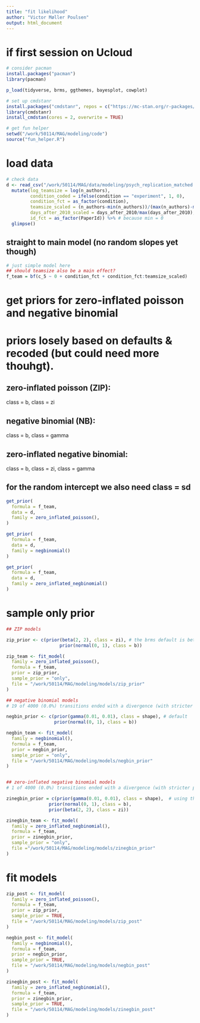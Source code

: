 ```yaml
---
title: "fit likelihood"
author: "Victor Møller Poulsen"
output: html_document
---
```


# if first session on Ucloud

```r

# consider pacman
install.packages("pacman") 
library(pacman)

p_load(tidyverse, brms, ggthemes, bayesplot, cowplot)

# set up cmdstanr 
install.packages("cmdstanr", repos = c("https://mc-stan.org/r-packages/", getOption("repos")))
library(cmdstanr)
install_cmdstan(cores = 2, overwrite = TRUE)

# get fun helper
setwd("/work/50114/MAG/modeling/code")
source("fun_helper.R")

```

# load data

```r

# check data
d <- read_csv("/work/50114/MAG/data/modeling/psych_replication_matched.csv") %>%
  mutate(log_teamsize = log(n_authors), 
         condition_coded = ifelse(condition == "experiment", 1, 0),
         condition_fct = as_factor(condition), 
         teamsize_scaled = (n_authors-min(n_authors))/(max(n_authors)-min(n_authors)),
         days_after_2010_scaled = days_after_2010/max(days_after_2010),
         id_fct = as_factor(PaperId)) %>% # because min = 0
  glimpse()

```

## straight to main model (no random slopes yet though) ##

```r

# just simple model here
## should teamsize also be a main effect?
f_team = bf(c_5 ~ 0 + condition_fct + condition_fct:teamsize_scaled)

```

# get priors for zero-inflated poisson and negative binomial 
# priors losely based on defaults & recoded (but could need more thouhgt). 

## zero-inflated poisson (ZIP):
class = b, 
class = zi 

## negative binomial (NB):
class = b,
class = gamma

## zero-inflated negative binomial: 
class = b,
class = zi, 
class = gamma 

## for the random intercept we also need class = sd 

```r

get_prior(
  formula = f_team,
  data = d,
  family = zero_inflated_poisson(),
)

get_prior(
  formula = f_team, 
  data = d, 
  family = negbinomial()
)

get_prior(
  formula = f_team,
  data = d,
  family = zero_inflated_negbinomial()
)


```


# sample only prior

```r

## ZIP models 

zip_prior <- c(prior(beta(2, 2), class = zi), # the brms default is beta(1, 1)
                    prior(normal(0, 1), class = b))

zip_team <- fit_model(
  family = zero_inflated_poisson(), 
  formula = f_team,
  prior = zip_prior,
  sample_prior = "only",
  file = "/work/50114/MAG/modeling/models/zip_prior"
)

## negative binomial models 
# 19 of 4000 (0.0%) transitions ended with a divergence (with stricter priors)

negbin_prior <- c(prior(gamma(0.01, 0.01), class = shape), # default
                  prior(normal(0, 1), class = b))

negbin_team <- fit_model(
  family = negbinomial(), 
  formula = f_team,
  prior = negbin_prior,
  sample_prior = "only",
  file = "/work/50114/MAG/modeling/models/negbin_prior"
)


## zero-inflated negative binomial models 
# 1 of 4000 (0.0%) transitions ended with a divergence (with stricter priors)

zinegbin_prior = c(prior(gamma(0.01, 0.01), class = shape),  # using the default
                prior(normal(0, 1), class = b),
                prior(beta(2, 2), class = zi))

zinegbin_team <- fit_model(
  family = zero_inflated_negbinomial(),
  formula = f_team,
  prior = zinegbin_prior,
  sample_prior = "only",
  file ="/work/50114/MAG/modeling/models/zinegbin_prior"
)

```

# fit models 

```r

zip_post <- fit_model(
  family = zero_inflated_poisson(), 
  formula = f_team,
  prior = zip_prior,
  sample_prior = TRUE,
  file = "/work/50114/MAG/modeling/models/zip_post"
)

negbin_post <- fit_model(
  family = negbinomial(), 
  formula = f_team,
  prior = negbin_prior,
  sample_prior = TRUE,
  file = "/work/50114/MAG/modeling/models/negbin_post"
)

zinegbin_post <- fit_model(
  family = zero_inflated_negbinomial(),
  formula = f_team,
  prior = zinegbin_prior,
  sample_prior = TRUE,
  file = "/work/50114/MAG/modeling/models/zinegbin_post"
)

```



